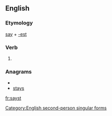==English==

===Etymology===
[[say]] + [[-est]]

===Verb===
{{infl|en|verb form}}

# {{archaic}} {{form of|Second-person singular simple present form|say}}

===Anagrams===
* {{alphagram|assty}}
* [[stays#English|stays]]

[[Category:English second-person singular forms]]

[[fr:sayst]]